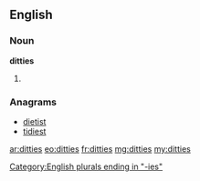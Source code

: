==English==

===Noun===
'''ditties'''

# {{plural of|[[ditty]]}}

===Anagrams===
* [[dietist#English|dietist]]
* [[tidiest#English|tidiest]]

[[Category:English plurals ending in "-ies"]]

[[ar:ditties]]
[[eo:ditties]]
[[fr:ditties]]
[[mg:ditties]]
[[my:ditties]]
